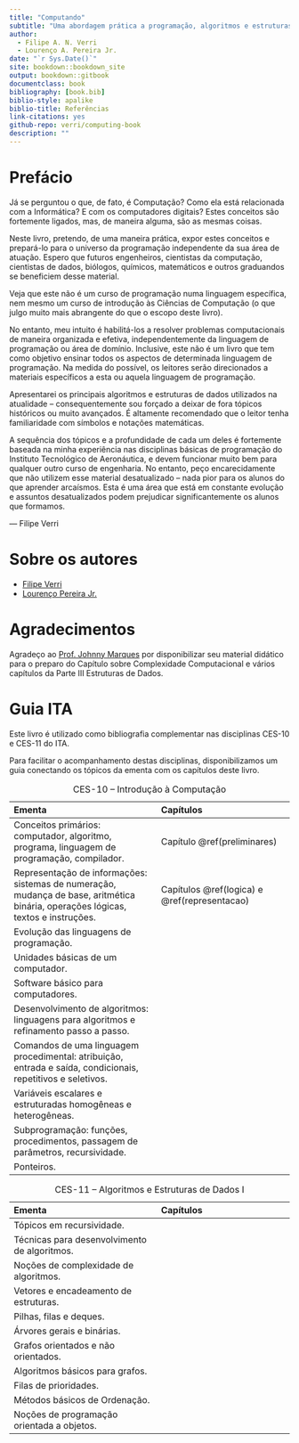 ```yaml
---
title: "Computando"
subtitle: "Uma abordagem prática a programação, algoritmos e estruturas de dados"
author:
  - Filipe A. N. Verri
  - Lourenço A. Pereira Jr.
date: "`r Sys.Date()`"
site: bookdown::bookdown_site
output: bookdown::gitbook
documentclass: book
bibliography: [book.bib]
biblio-style: apalike
biblio-title: Referências
link-citations: yes
github-repo: verri/computing-book
description: ""
---
```


# Prefácio {-}

Já se perguntou o que, de fato, é Computação? Como ela está relacionada com a
Informática? E com os computadores digitais? Estes conceitos são fortemente
ligados, mas, de maneira alguma, são as mesmas coisas.

Neste livro, pretendo, de uma maneira prática, expor estes conceitos e
prepará-lo para o universo da programação independente da sua área de atuação.
Espero que futuros engenheiros, cientistas da computação, cientistas de dados,
biólogos, químicos, matemáticos e outros graduandos se beneficiem desse
material.

Veja que este não é um curso de programação numa linguagem específica, nem
mesmo um curso de introdução às Ciências de Computação (o que julgo muito mais
abrangente do que o escopo deste livro).

No entanto, meu intuito é habilitá-los a resolver problemas computacionais de
maneira organizada e efetiva, independentemente da linguagem de programação ou
área de domínio.  Inclusive, este não é um livro que tem como objetivo ensinar
todos os aspectos de determinada linguagem de programação.  Na medida do
possível, os leitores serão direcionados a materiais específicos a esta ou
aquela linguagem de programação.

Apresentarei os principais algoritmos e estruturas de dados utilizados na
atualidade -- consequentemente sou forçado a deixar de fora tópicos históricos
ou muito avançados.  É altamente recomendado que o leitor tenha familiaridade
com símbolos e notações matemáticas.

A sequência dos tópicos e a profundidade de cada um deles é fortemente baseada
na minha experiência nas disciplinas básicas de programação do Instituto
Tecnológico de Aeronáutica, e devem funcionar muito bem para qualquer outro
curso de engenharia.  No entanto, peço encarecidamente que não utilizem esse
material desatualizado -- nada pior para os alunos do que aprender arcaísmos.
Esta é uma área que está em constante evolução e assuntos desatualizados podem
prejudicar significantemente os alunos que formamos.

--- Filipe Verri

# Sobre os autores {-}

- [Filipe Verri](http://www.comp.ita.br/~verri/)
- [Lourenço Pereira Jr.](http://www.comp.ita.br/~ljr/)

# Agradecimentos {-}

Agradeço ao [Prof. Johnny Marques](http://www.comp.ita.br/~johnny/) por disponibilizar seu
material didático para o preparo do Capítulo sobre Complexidade Computacional e vários
capítulos da Parte III Estruturas de Dados.

# Guia ITA {-}

Este livro é utilizado como bibliografia complementar nas disciplinas CES-10 e CES-11 do
ITA.

Para facilitar o acompanhamento destas disciplinas, disponibilizamos um guia conectando os
tópicos da ementa com os capítulos deste livro.

Table: CES-10 -- Introdução à Computação

-----------------------------------------------------------------------------------------
Ementa                                         Capítulos
---------------------------------------------  ------------------------------------------
Conceitos primários: computador, algoritmo,    Capítulo \@ref(preliminares)
programa, linguagem de programação,
compilador.

Representação de informações: sistemas de      Capítulos \@ref(logica)
numeração, mudança de base, aritmética         e \@ref(representacao)
binária, operações lógicas, textos e
instruções.

Evolução das linguagens de programação.

Unidades básicas de um computador.

Software básico para computadores.

Desenvolvimento de algoritmos: linguagens
para algoritmos e refinamento passo a passo.

Comandos de uma linguagem procedimental:
atribuição, entrada e saída, condicionais,
repetitivos e seletivos.

Variáveis escalares e estruturadas
homogêneas e heterogêneas.

Subprogramação: funções, procedimentos,
passagem de parâmetros, recursividade.

Ponteiros.
-----------------------------------------------------------------------------------------

Table: CES-11 -- Algoritmos e Estruturas de Dados I

-----------------------------------------------------------------------------------------
Ementa                                         Capítulos
---------------------------------------------  ------------------------------------------
Tópicos em recursividade.

Técnicas para desenvolvimento de algoritmos.

Noções de complexidade de algoritmos.

Vetores e encadeamento de estruturas.

Pilhas, filas e deques.

Árvores gerais e binárias.

Grafos orientados e não orientados.

Algoritmos básicos para grafos.

Filas de prioridades.

Métodos básicos de Ordenação.

Noções de programação orientada a objetos.
-----------------------------------------------------------------------------------------

<!-- vim: set spell spelllang=pt tw=90: -->
